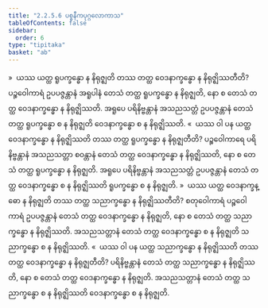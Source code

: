 ```yaml
---
title: "2.2.5.6 ပစ္စနီကပုဂ္ဂလောကာသ"
tableOfContents: false
sidebar:
  order: 6
type: "tipitaka"
basket: "ab"
---
```



<DynamicBreadcrumb />

<Division number="141">

<Paragraph number="780">
»  ယဿ ယတ္ထ ရူပက္ခန္ဓော န နိရုဇ္ဈတိ တဿ တတ္ထ ဝေဒနာက္ခန္ဓော န နိရုဇ္ဈိဿတီတိ?
</Paragraph>

<Paragraph number="781">
ပဉ္စဝေါကာရံ ဥပပဇ္ဇန္တာနံ အရူပါနံ တေသံ တတ္ထ ရူပက္ခန္ဓော န နိရုဇ္ဈတိ, နော စ တေသံ တတ္ထ ဝေဒနာက္ခန္ဓော န နိရုဇ္ဈိဿတိ. အရူပေ ပရိနိဗ္ဗန္တာနံ အသညသတ္တံ ဥပပဇ္ဇန္တာနံ တေသံ တတ္ထ ရူပက္ခန္ဓော စ န နိရုဇ္ဈတိ ဝေဒနာက္ခန္ဓော စ န နိရုဇ္ဈိဿတိ.
</Paragraph>

<Paragraph number="782">
«  ယဿ ဝါ ပန ယတ္ထ ဝေဒနာက္ခန္ဓော န နိရုဇ္ဈိဿတိ တဿ တတ္ထ ရူပက္ခန္ဓော န နိရုဇ္ဈတီတိ?
</Paragraph>

<Paragraph number="783">
ပဉ္စဝေါကာရေ ပရိနိဗ္ဗန္တာနံ အသညသတ္တာ စဝန္တာနံ တေသံ တတ္ထ ဝေဒနာက္ခန္ဓော န နိရုဇ္ဈိဿတိ, နော စ တေသံ တတ္ထ ရူပက္ခန္ဓော န နိရုဇ္ဈတိ. အရူပေ ပရိနိဗ္ဗန္တာနံ အသညသတ္တံ ဥပပဇ္ဇန္တာနံ တေသံ တတ္ထ ဝေဒနာက္ခန္ဓော စ န နိရုဇ္ဈိဿတိ ရူပက္ခန္ဓော စ န နိရုဇ္ဈတိ.
</Paragraph>

</Division>
<Division number="142">

<Paragraph number="784">
»  ယဿ ယတ္ထ ဝေဒနာက္ခန္ဓော န နိရုဇ္ဈတိ တဿ တတ္ထ သညာက္ခန္ဓော န နိရုဇ္ဈိဿတီတိ?
</Paragraph>

<Paragraph number="785">
စတုဝေါကာရံ ပဉ္စဝေါကာရံ ဥပပဇ္ဇန္တာနံ တေသံ တတ္ထ ဝေဒနာက္ခန္ဓော န နိရုဇ္ဈတိ, နော စ တေသံ တတ္ထ သညာက္ခန္ဓော န နိရုဇ္ဈိဿတိ. အသညသတ္တာနံ တေသံ တတ္ထ ဝေဒနာက္ခန္ဓော စ န နိရုဇ္ဈတိ သညာက္ခန္ဓော စ န နိရုဇ္ဈိဿတိ.
</Paragraph>

<Paragraph number="786">
«  ယဿ ဝါ ပန ယတ္ထ သညာက္ခန္ဓော န နိရုဇ္ဈိဿတိ တဿ တတ္ထ ဝေဒနာက္ခန္ဓော န နိရုဇ္ဈတီတိ?
</Paragraph>

<Paragraph number="787">
ပရိနိဗ္ဗန္တာနံ တေသံ တတ္ထ သညာက္ခန္ဓော န နိရုဇ္ဈိဿတိ, နော စ တေသံ တတ္ထ ဝေဒနာက္ခန္ဓော န နိရုဇ္ဈတိ. အသညသတ္တာနံ တေသံ တတ္ထ သညာက္ခန္ဓော စ န နိရုဇ္ဈိဿတိ ဝေဒနာက္ခန္ဓော စ န နိရုဇ္ဈတိ.
</Paragraph>
</Division>